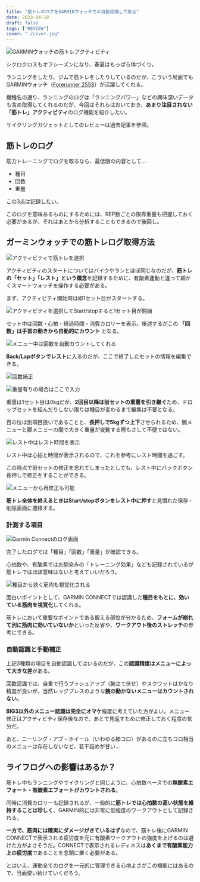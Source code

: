 ```yaml
---
title: "筋トレのログをGARMINウォッチで半自動認識して取る"
date: 2023-04-18
draft: false
tags: ["REVIEW"]
cover: "./cover.jpg"
---
```


![GARMINウォッチの筋トレアクティビティ](./cover.jpg)

シクロクロスもオフシーズンになり、春夏はもっぱら体づくり。

ランニングをしたり、ジムで筋トレをしたりしているのだが、こういう局面でもGARMINウォッチ（[Forerunner 255S](https://amzn.to/3IMI0Ec)）が活躍してくれる。

<LinkBox url="https://www.amazon.co.jp/dp/B0B18M3381/" isAmazonLink />

機種名の通り、ランニングのログは「ランニングパワー」などの興味深いデータも含め取得してくれるのだが、今回はそれらはおいておき、**あまり注目されない「筋トレ」アクティビティ**のログ機能を紹介したい。

サイクリングガジェットとしてのレビューは過去記事を参照。

<LinkBox url="https://blog.gensobunya.net/post/2022/07/fr255s_review/" />

## 筋トレのログ

筋力トレーニングでログを取るなら、最低限の内容として…

- 種目
- 回数
- 重量

この3点は記録したい。

このログを意味あるものにするためには、REP数ごとの限界重量も把握しておく必要があるが、それはあとから分析することもできるので後回し。

## ガーミンウォッチでの筋トレログ取得方法

![アクティビティで筋トレを選択](./menu.png)

アクティビティのスタートについてはバイクやランとほぼ同じなのだが、**筋トレの「セット」「レスト」という概念**を記録するために、有酸素運動と違って細かくスマートウォッチを操作する必要がある。

まず、アクティビティ開始時は即1セット目がスタートする。

![アクティビティを選択してStart/stopすると1セット目が開始](./set_count.jpg)

セット中は回数・心拍・経過時間・消費カロリーを表示。後述するがこの **「回数」は手首の動きから自動的にカウント** となる。

![メニュー中は回数を自動カウントしてくれる](./main_workout_view.png)

**Back/Lapボタンでレスト**に入るのだが、ここで終了したセットの情報を編集できる。

![回数補正](./edit_last_rep.png)

![重量有りの場合はここで入力](./edit_last_weight.png)

重量は1セット目は0kgだが、**2回目以降は前セットの重量を引き継ぐ**ため、ドロップセットを組んだりしない限りは種目が変わるまで編集は不要となる。

百の位は別項目扱いであることと、**長押しで5kgずつ上下**させられるため、腕メニューと脚メニューの間で大きく重量が変動する際もさして不便ではない。

![レスト中はレスト時間を表示](./rest.png)

レスト中は心拍と時間が表示されるので、これを参考にレスト時間を過ごす。

この時点で前セットの修正を忘れてしまったとしても、レスト中にバックボタン長押しで修正をすることができる。

![メニューから再修正も可能](./edit_last_rep.png)

**筋トレ全体を終えるときはStart/stopボタンをレスト中に押す**と見慣れた保存・削除画面に遷移する。

### 計測する項目

![Garmin Connectのログ画面](./connect_log.png)

完了したログでは「種目」「回数」「重量」が確認できる。

心拍数や、有酸素ではお馴染みの「トレーニング効果」なども記録されているが筋トレではほぼ意味はないと考えていいだろう。

![種目から効く筋肉も視覚化される](./connect_log2.png)

面白いポイントとして、GARMIN CONNECTでは認識した**種目をもとに、効いている筋肉を視覚化**してくれる。

筋トレにおいて重要なポイントである鍛える部位が分かるため、**フォームが崩れて別に筋肉に効いていないか**といった反省や、**ワークアウト後のストレッチ**の参考にできる。

### 自動認識と手動補正

上記3種類の項目を自動認識してはいるのだが、この**認識精度はメニューによって大きな差**がある。

回数認識では、自重で行うプッシュアップ（腕立て伏せ）やスクワットはかなり精度が良いが、当然レッグプレスのような**腕の動かないメニューはカウントされない**。

**BIG3以外のメニュー認識は完全にオマケ**程度に考えていた方がよい。メニュー修正はアクティビティ保存後なので、あとで見返すために修正しておく程度の気分だ。

あと、ニーリング・アブ・ホイール（いわゆる膝コロ）があるのに立ちコロ相当のメニューは存在しないなど、若干詰めが甘い…

## ライフログへの影響はあるか？

筋トレ中もランニングやサイクリングと同じように、心拍数ベースでの**無酸素エフォート・有酸素エフォートがカウントされる**。

同時に消費カロリーも記録されるが、一般的に**筋トレでは心拍数の高い状態を維持することは珍しく**、GARMIN的には非常に低強度のワークアウトとして記録される。

**一方で、筋肉には確実にダメージがきているはず**なので、筋トレ後にGARMIN CONNECTで表示される疲労度を元に有酸素ワークアウトの強度を上げるのは避けた方がよさそうだ。CONNECTで表示されるレディネスは**あくまで有酸素能力上の疲労度**であることを念頭に置く必要がある。

とはいえ、運動全てのログを一元的に管理できる心地よさがこの機能にはあるので、当面使い続けていくだろう。

<LinkBox url="https://www.amazon.co.jp/dp/B0BWF162WJ/" isAmazonLink />
